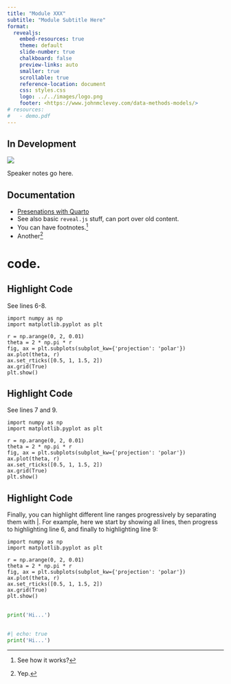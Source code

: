 ```yaml
---
title: "Module XXX"
subtitle: "Module Subtitle Here"
format:
  revealjs: 
    embed-resources: true
    theme: default
    slide-number: true
    chalkboard: false
    preview-links: auto
    smaller: true
    scrollable: true
    reference-location: document
    css: styles.css
    logo: ../../images/logo.png
    footer: <https://www.johnmclevey.com/data-methods-models/>
# resources:
#   - demo.pdf
---
```


## In Development

![](images/everything_is_fine.jpg)

::: {.notes}
Speaker notes go here.
:::

## Documentation

- [Presenations with Quarto](https://quarto.org/docs/presentations/revealjs/)
- See also basic `reveal.js` stuff, can port over old content.
- You can have footnotes.^[See how it works?]
- Another^[Yep.]

# code.

## Highlight Code

See lines 6-8.

```.python
import numpy as np
import matplotlib.pyplot as plt

r = np.arange(0, 2, 0.01)
theta = 2 * np.pi * r
fig, ax = plt.subplots(subplot_kw={'projection': 'polar'})
ax.plot(theta, r)
ax.set_rticks([0.5, 1, 1.5, 2])
ax.grid(True)
plt.show()
```

## Highlight Code

See lines 7 and 9.

```.python
import numpy as np
import matplotlib.pyplot as plt

r = np.arange(0, 2, 0.01)
theta = 2 * np.pi * r
fig, ax = plt.subplots(subplot_kw={'projection': 'polar'})
ax.plot(theta, r)
ax.set_rticks([0.5, 1, 1.5, 2])
ax.grid(True)
plt.show()
```

## Highlight Code

Finally, you can highlight different line ranges progressively by separating them with |. For example, here we start by showing all lines, then progress to highlighting line 6, and finally to highlighting line 9:

```.python
import numpy as np
import matplotlib.pyplot as plt

r = np.arange(0, 2, 0.01)
theta = 2 * np.pi * r
fig, ax = plt.subplots(subplot_kw={'projection': 'polar'})
ax.plot(theta, r)
ax.set_rticks([0.5, 1, 1.5, 2])
ax.grid(True)
plt.show()
```

##

```python
print('Hi...')
```

##

```python
#| echo: true
print('Hi...')
```